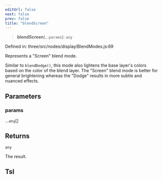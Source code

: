 ```yaml
---
editUrl: false
next: false
prev: false
title: "blendScreen"
---
```


> **blendScreen**(...`params`): `any`

Defined in: three/src/nodes/display/BlendModes.js:69

Represents a "Screen" blend mode.

Similar to `blendDodge()`, this mode also lightens the base layer's colors based on the color of the blend layer.
The "Screen" blend mode is better for general brightening whereas the "Dodge" results in more subtle and nuanced
effects.

## Parameters

### params

...`any`[]

## Returns

`any`

The result.

## Tsl
